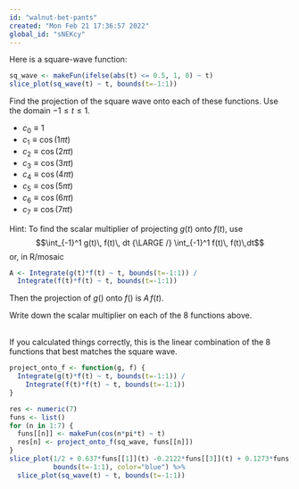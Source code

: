 ```yaml
---
id: "walnut-bet-pants"
created: "Mon Feb 21 17:36:57 2022"
global_id: "sNEKcy"
---
```



Here is a square-wave function:

```r
sq_wave <- makeFun(ifelse(abs(t) <= 0.5, 1, 0) ~ t)
slice_plot(sq_wave(t) ~ t, bounds(t=-1:1))
```
Find the projection of the square wave onto each of these functions. Use the domain $-1 \leq t \leq 1$.

- $c_0 \equiv 1$
- $c_1 \equiv \cos(1 \pi t)$
- $c_2 \equiv \cos(2 \pi t)$ 
- $c_3 \equiv \cos(3 \pi t)$ 
- $c_4 \equiv \cos(4 \pi t)$
- $c_5 \equiv \cos(5 \pi t)$
- $c_6 \equiv \cos(6 \pi t)$
- $c_7 \equiv \cos(7 \pi t)$

Hint: To find the scalar multiplier of projecting $g(t)$ onto $f(t)$, use
$$\int_{-1}^1 g(t)\, f(t)\, dt {\LARGE /} \int_{-1}^1 f(t)\, f(t)\,dt$$ or, in R/mosaic 

```r
A <- Integrate(g(t)*f(t) ~ t, bounds(t=-1:1)) / 
  Integrate(f(t)*f(t) ~ t, bounds(t=-1:1))
```
Then the projection of $g()$ onto $f()$ is $A\, f(t)$.


Write down the scalar multiplier on each of the 8 functions above.

<br> 
If you calculated things correctly, this is the linear combination of the 8 functions that best matches the square wave.

```r
project_onto_f <- function(g, f) {
  Integrate(g(t)*f(t) ~ t, bounds(t=-1:1)) / 
    Integrate(f(t)*f(t) ~ t, bounds(t=-1:1))
}

res <- numeric(7)
funs <- list()
for (n in 1:7) {
  funs[[n]] <- makeFun(cos(n*pi*t) ~ t)
  res[n] <- project_onto_f(sq_wave, funs[[n]])
}
slice_plot(1/2 + 0.637*funs[[1]](t) -0.2122*funs[[3]](t) + 0.1273*funs[[5]](t) - 0.09095*funs[[7]](t) ~ t,
           bounds(t=-1:1), color="blue") %>%
  slice_plot(sq_wave(t) ~ t, bounds(t=-1:1)) 
```

